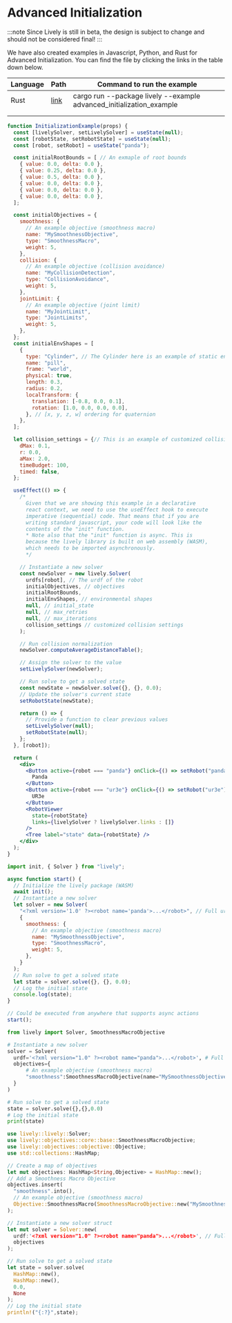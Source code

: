 # Advanced Initialization


:::note
Since Lively is still in beta, the design is subject to change and should not be considered final!
:::

We have also created examples in Javascript, Python, and Rust for Advanced Initialization. You can find the file by clicking the links in the table down below.

| Language | Path                                                                                                             | Command to run the example                                           |
| -------- | ---------------------------------------------------------------------------------------------------------------- | -------------------------------------------------------------------- |
| Rust     | [link](https://github.com/Wisc-HCI/lively/blob/master/examples/rust_examples/advanced_initialization_example.rs) | cargo run --package lively --example advanced_initialization_example |
|          |                                                                                                                  |
|          |                                                                                                                  |

<Tabs>
  <TabItem value="jsx" label="Live">

```jsx live
function InitializationExample(props) {
  const [livelySolver, setLivelySolver] = useState(null);
  const [robotState, setRobotState] = useState(null);
  const [robot, setRobot] = useState("panda");

  const initialRootBounds = [ // An exmaple of root bounds
    { value: 0.0, delta: 0.0 },
    { value: 0.25, delta: 0.0 },
    { value: 0.5, delta: 0.0 },
    { value: 0.0, delta: 0.0 },
    { value: 0.0, delta: 0.0 },
    { value: 0.0, delta: 0.0 },
  ];

  const initialObjectives = {
    smoothness: {
      // An example objective (smoothness macro)
      name: "MySmoothnessObjective",
      type: "SmoothnessMacro",
      weight: 5,
    },
    collision: {
      // An example objective (collision avoidance)
      name: "MyCollisionDetection",
      type: "CollisionAvoidance",
      weight: 5,
    },
    jointLimit: {
      // An example objective (joint limit)
      name: "MyJointLimit",
      type: "JointLimits",
      weight: 5,
    },
  };
  const initialEnvShapes = [
    {
      type: "Cylinder", // The Cylinder here is an example of static environmental shape. This shape will be not able to be moved or deleted.
      name: "pill",
      frame: "world",
      physical: true,
      length: 0.3,
      radius: 0.2,
      localTransform: {
        translation: [-0.8, 0.0, 0.1],
        rotation: [1.0, 0.0, 0.0, 0.0],
      }, // [x, y, z, w] ordering for quaternion
    },
  ];

  let collision_settings = {// This is an example of customized collision_settings
    dMax: 0.1,
    r: 0.0,
    aMax: 2.0,
    timeBudget: 100,
    timed: false,
  }; 

  useEffect(() => {
    /* 
      Given that we are showing this example in a declarative
      react context, we need to use the useEffect hook to execute
      imperative (sequential) code. That means that if you are
      writing standard javascript, your code will look like the
      contents of the "init" function.
      * Note also that the "init" function is async. This is
      because the lively library is built on web assembly (WASM),
      which needs to be imported asynchronously.
      */

    // Instantiate a new solver
    const newSolver = new lively.Solver(
      urdfs[robot], // The urdf of the robot
      initialObjectives, // objectives
      initialRootBounds,
      initialEnvShapes, // environmental shapes
      null, // initial_state
      null, // max_retries
      null, // max_iterations
      collision_settings // customized collision settings
    );

    // Run collision normalization
    newSolver.computeAverageDistanceTable();

    // Assign the solver to the value
    setLivelySolver(newSolver);

    // Run solve to get a solved state
    const newState = newSolver.solve({}, {}, 0.0);
    // Update the solver's current state
    setRobotState(newState);

    return () => {
      // Provide a function to clear previous values
      setLivelySolver(null);
      setRobotState(null);
    };
  }, [robot]);

  return (
    <div>
      <Button active={robot === "panda"} onClick={() => setRobot("panda")}>
        Panda
      </Button>
      <Button active={robot === "ur3e"} onClick={() => setRobot("ur3e")}>
        UR3e
      </Button>
      <RobotViewer
        state={robotState}
        links={livelySolver ? livelySolver.links : []}
      />
      <Tree label="state" data={robotState} />
    </div>
  );
}
```

  </TabItem>

  <TabItem value="js" label="Javascript">

```js
import init, { Solver } from "lively";

async function start() {
  // Initialize the lively package (WASM)
  await init();
  // Instantiate a new solver
  let solver = new Solver(
    "<?xml version='1.0' ?><robot name='panda'>...</robot>", // Full urdf as a string
    {
      smoothness: {
        // An example objective (smoothness macro)
        name: "MySmoothnessObjective",
        type: "SmoothnessMacro",
        weight: 5,
      },
    }
  );
  // Run solve to get a solved state
  let state = solver.solve({}, {}, 0.0);
  // Log the initial state
  console.log(state);
}

// Could be executed from anywhere that supports async actions
start();
```

  </TabItem>

  <TabItem value="py" label="Python">

```py
from lively import Solver, SmoothnessMacroObjective

# Instantiate a new solver
solver = Solver(
  urdf='<?xml version="1.0" ?><robot name="panda">...</robot>', # Full urdf as a string
  objectives={
      # An example objective (smoothness macro)
      "smoothness":SmoothnessMacroObjective(name="MySmoothnessObjective",weight=5)
  }
)

# Run solve to get a solved state
state = solver.solve({},{},0.0)
# Log the initial state
print(state)
```

  </TabItem>

  <TabItem value="rs" label="Rust">

```rust
use lively::lively::Solver;
use lively::objectives::core::base::SmoothnessMacroObjective;
use lively::objectives::objective::Objective;
use std::collections::HashMap;

// Create a map of objectives
let mut objectives: HashMap<String,Objective> = HashMap::new();
// Add a Smoothness Macro Objective
objectives.insert(
  "smoothness".into(),
  // An example objective (smoothness macro)
  Objective::SmoothnessMacro(SmoothnessMacroObjective::new("MySmoothnessObjective",5.0))
);

// Instantiate a new solver struct
let mut solver = Solver::new(
  urdf:'<?xml version="1.0" ?><robot name="panda">...</robot>', // Full urdf as a string
  objectives
);

// Run solve to get a solved state
let state = solver.solve(
  HashMap::new(),
  HashMap::new(),
  0.0,
  None
);
// Log the initial state
println!("{:?}",state);
```

  </TabItem>

</Tabs>
